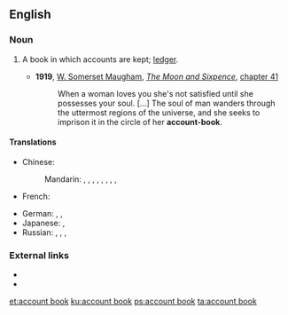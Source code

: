 ==English==

===Noun===
{{en-noun|head=[[account]] [[book]]}}

# {{accounting}} A book in which accounts are kept; [[ledger]].
#* '''1919''', [[w:William Somerset Maugham|W. Somerset Maugham]], ''[[w:The Moon and Sixpence|The Moon and Sixpence]]'', [[s:The Moon and Sixpence/Chapter XLI|chapter 41]]
#*:When a woman loves you she's not satisfied until she possesses your soul. [...] The soul of man wanders through the uttermost regions of the universe, and she seeks to imprison it in the circle of her '''account-book'''.

====Translations====
{{trans-top|a book in which accounts are kept}}
* Chinese:
*: Mandarin: {{t|cmn|帳簿|sc=Hani}}, {{t|cmn|帐簿|tr=zhàngbù|sc=Hani}}, {{t|cmn|賬本|sc=Hani}}, {{t|cmn|账本|tr=zhàngběn|sc=Hani}}, {{t|cmn|簿籍|tr=bùjí|sc=Hani}}, {{t|cmn|賬冊|sc=Hani}}, {{t|cmn|账册|tr=zhàngcè|sc=Hani}}, {{t|cmn|冊歷|sc=Hani}}, {{t|cmn|册历|tr=cèlì|sc=Hani}}
* French: {{t-|fr|livre de comptes|m}}
{{trans-mid}}
* German: {{t-|de|Rechnungsbuch|n}}, {{t-|de|Geschäftsbuch|n}}, {{t-|de|Kontobuch|n}}
* Japanese: {{t+|ja|帳簿|tr=ちょうぼ, chōbo|sc=Jpan}}, {{t-|ja|台帳|tr=だいちょう, daichō|sc=Jpan}}
* Russian: {{t+|ru|конторская книга|f|tr=kontórskaja kníga|sc=Cyrl}}, {{t+|ru|гроссбух|m|tr=grossbúx|sc=Cyrl}}, {{t-|ru|бухгалтерская книга|f|tr=bux(g)álterskaja kníga|sc=Cyrl}}, {{t-|ru|счётная книга|f|tr=sčótnaja kníga|sc=Cyrl}}
{{trans-bottom}}

===External links===
* {{R:OneLook}}
* {{R:Webster 1913}}

[[et:account book]]
[[ku:account book]]
[[ps:account book]]
[[ta:account book]]